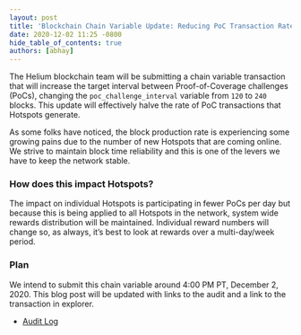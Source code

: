 ```yaml
---
layout: post
title: 'Blockchain Chain Variable Update: Reducing PoC Transaction Rate'
date: 2020-12-02 11:25 -0800
hide_table_of_contents: true
authors: [abhay]
---
```


The Helium blockchain team will be submitting a chain variable transaction that will increase the
target interval between Proof-of-Coverage challenges (PoCs), changing the `poc_challenge_interval`
variable from `120` to `240` blocks. This update will effectively halve the rate of PoC transactions
that Hotspots generate.

<!--truncate-->

As some folks have noticed, the block production rate is experiencing some growing pains due to the
number of new Hotspots that are coming online. We strive to maintain block time reliability and this
is one of the levers we have to keep the network stable.

### How does this impact Hotspots?

The impact on individual Hotspots is participating in fewer PoCs per day but because this is being
applied to all Hotspots in the network, system wide rewards distribution will be maintained.
Individual reward numbers will change so, as always, it’s best to look at rewards over a
multi-day/week period.

### Plan

We intend to submit this chain variable around 4:00 PM PT, December 2, 2020. This blog post will be
updated with links to the audit and a link to the transaction in explorer.

- [Audit Log](https://github.com/helium/miner/blob/master/audit/var-49.md)
